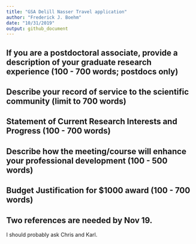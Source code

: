 ```yaml
---
title: "GSA Delill Nasser Travel application"
author: "Frederick J. Boehm"
date: "10/31/2019"
output: github_document
---
```


## If you are a postdoctoral associate, provide a description of your graduate research experience (100 - 700 words; postdocs only)	

## Describe your record of service to the scientific community (limit to 700 words)	


## Statement of Current Research Interests and Progress (100 - 700 words)	

## Describe how the  meeting/course will enhance your professional development (100 - 500 words)  



## Budget Justification for $1000 award (100 - 700 words)	


## Two references are needed by Nov 19. 

I should probably ask Chris and Karl.




